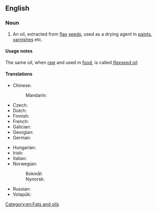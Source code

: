 ==English==

===Noun===
{{en-noun|~}}

# An oil, extracted from [[flax]] [[seed]]s, used as a drying agent in [[paint]]s, [[varnish]]es etc.

====Usage notes====
The same oil, when [[raw]] and used in [[food]], is called ''[[flaxseed oil]]''.

====Translations====
{{trans-top|oil extracted from flax seeds}}
* Chinese:
*: Mandarin: {{t-needed|cmn}}
* Czech: {{t|cs|lněný olej|m}}
* Dutch: {{t+|nl|lijnzaadolie}}
* Finnish: {{t|fi|pellavaöljy}}
* French: {{t+|fr|huile de lin|f}}
* Galician: {{t+|gl|aceite de liñaza|m}}
* Georgian: {{t|ka|სელის ზეთი}}
* German: {{t|de|Leinsamenöl|n}}
{{trans-mid}}
* Hungarian: {{t|hu|lenmagolaj}}
* Irish: {{t|ga|ola rois|f}}
* Italian: {{t|it|olio di lino|m}}
* Norwegian:
*: Bokmål: {{t|nb|linolje|m|f}}
*: Nynorsk: {{t|nn|linolje|m|f}}
* Russian: {{t|ru|льняно́е ма́сло|n}}
* Volapük: {{t+|vo|linumaleül}}
{{trans-bottom}}

[[Category:en:Fats and oils]]